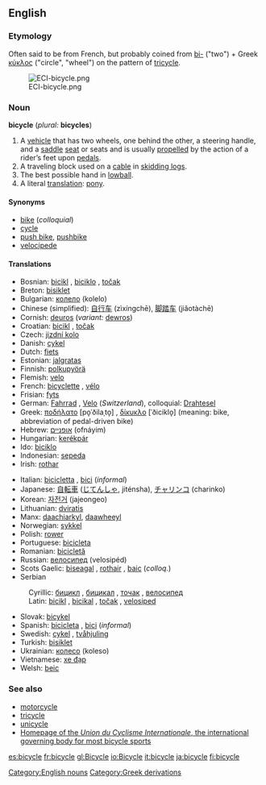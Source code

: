 ==English==
===Etymology===
Often said to be from French, but probably coined from [[bi-]] ("two") + Greek [[κύκλος]] ("circle", "wheel") on the pattern of [[tricycle]].

[[Image:ECI-bicycle.png]]

===Noun===
'''bicycle''' (''plural:'' '''bicycles''')

# A [[vehicle]] that has two wheels, one behind the other, a steering handle, and a [[saddle]] [[seat]] or seats and is usually [[propel]]led by the action of a rider’s feet upon [[pedal]]s.
# A traveling block used on a [[cable]] in [[skidding logs]].
# The best possible hand in [[lowball]].
# A literal [[translation]]: [[pony]].

====Synonyms====
*[[bike]] (''colloquial'')
*[[cycle]]
*[[push bike]], [[pushbike]]
*[[velocipede]]

====Translations====
{{top}}
*Bosnian: [[bicikl]] {{m}}, [[biciklo]] {{n}}, [[točak]] {{m}}
*Breton: [[bisiklet]]
*Bulgarian: [[колело]] (kolelo) {{n}}
*Chinese (simplified): [[自行车]] (zìxíngchē), [[脚踏车]] (jiǎotàchē)
*Cornish: [[deuros]] (''variant:'' [[dewros]])
*Croatian: [[bicikl]] {{m}}, [[točak]] {{m}}
*Czech: [[jizdní kolo]]
*Danish: [[cykel]] {{c}}
*Dutch: [[fiets]] {{m}}
*Estonian: [[jalgratas]]
*Finnish: [[polkupyörä]]
*Flemish: [[velo]] {{m}}
*French: [[bicyclette]] {{f}}, [[vélo]] {{m}}
*Frisian: [[fyts]]
*German: [[Fahrrad]] {{n}}, [[Velo]] {{n}} (''Switzerland''), colloquial: [[Drahtesel]]
*Greek: [[ποδήλατο]] [po̞ˈðilaˌto̞] {{n}}, [[δίκυκλο]] [ˈðiciklo̞] {{n}} (meaning: bike, abbreviation of pedal-driven bike)
*Hebrew: [[אופניים]] (ofnáyim) {{m}} {{p}}
*Hungarian: [[kerékpár]]
*Ido: [[biciklo]]
*Indonesian: [[sepeda]]
*Irish: [[rothar]] {{m}}
{{mid}}
*Italian: [[bicicletta]] {{f}}, [[bici]] {{f}} (''informal'')
*Japanese: [[自転車]] ([[じてんしゃ]], jiténsha), [[チャリンコ]] (charinko)
*Korean: [[자전거]] (jajeongeo)
*Lithuanian: [[dviratis]] {{m}}
*Manx: [[daachiarkyl]], [[daawheeyl]]
*Norwegian: [[sykkel]] {{m}}
*Polish: [[rower]] {{m}}
*Portuguese: [[bicicleta]] {{f}}
*Romanian: [[bicicletă]] {{f}}
*Russian: [[велосипед]] (velosipéd) {{m}}
*Scots Gaelic: [[biseagal]] {{m}}, [[rothair]] {{m}}, [[baic]] {{m}} (''colloq.'')
*Serbian
:Cyrillic: [[бицикл]] {{m}}, [[бицикал]] {{m}}, [[точак]] {{m}}, [[велосипед]] {{m}}
:Latin: [[bicikl]] {{m}}, [[bicikal]] {{m}}, [[točak]] {{m}}, [[velosiped]] {{m}}
*Slovak: [[bicykel]] {{m}}
*Spanish: [[bicicleta]] {{f}}, [[bici]] {{f}} (''informal'')
*Swedish: [[cykel]] {{c}}, [[tvåhjuling]] {{c}}
*Turkish: [[bisiklet]]
*Ukrainian: [[колесо]] (koleso) {{n}}
*Vietnamese: [[xe đạp]]
*Welsh: [[beic]] {{m}}
{{bottom}}

===See also===
*[[motorcycle]]
*[[tricycle]]
*[[unicycle]]
*[http://www.uci.ch Homepage of the ''Union du Cyclisme Internationale'', the international governing body for most bicycle sports]

[[Category:English nouns]]
[[Category:Greek derivations]]

[[es:bicycle]]
[[fr:bicycle]]
[[gl:Bicycle]]
[[io:Bicycle]]
[[it:bicycle]]
[[ja:bicycle]]
[[fi:bicycle]]